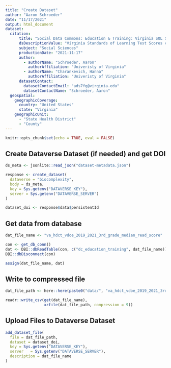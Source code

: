 ```yaml
---
title: "Create Dataset"
author: "Aaron Schroeder"
date: "11/17/2021"
output: html_document
dataset:
  citation:
      title: "Social Data Commons: Education & Training: Virginia SOL Scores"
      dsDescriptionValue: "Virginia Standards of Learning Test Scores collected by the Virginia Department of Education (VDOE)"
      subject: "Social Sciences"
      productionDate: "2021-11-17"
      author:
        - authorName: "Schroeder, Aaron"
          authorAffiliation: "Univeristy of Virginia"
        - authorName: "Charankevich, Hanna"
          authorAffiliation: "Univeristy of Virginia"
      datasetContact:
        datasetContactEmail: "ads7fg@virginia.edu"
        datasetContactName: "Schroeder, Aaron"
  geospatial:
    geographicCoverage:
      country: "United States"
      state: "Virginia"
    geographicUnit:
      - "State Health District"
      - "County"
---
```




```r
knitr::opts_chunk$set(echo = TRUE, eval = FALSE)
```

## Create Dataverse Dataset (if needed) and get DOI
```r
ds_meta <- jsonlite::read_json("dataset-metadata.json")

response <- create_dataset(
  dataverse = "biocomplexity",
  body = ds_meta,
  key = Sys.getenv("DATAVERSE_KEY"),
  server = Sys.getenv("DATAVERSE_SERVER")
)

dataset_doi <- response$data$persistentId
```

## Get data from database

```r
dat_file_name <- "va_hdct_vdoe_2019_2021_3rd_grade_median_read_score"

con <- get_db_conn()
dat <- DBI::dbReadTable(con, c("dc_education_training", dat_file_name))
DBI::dbDisconnect(con)

assign(dat_file_name, dat)
```

## Write to compressed file

```r
dat_file_path <- here::here(paste0("data/", "va_hdct_vdoe_2019_2021_3rd_grade_median_read_score", ".csv.xz"))

readr::write_csv(get(dat_file_name),
                 xzfile(dat_file_path, compression = 9))
```

## Upload Files to Dataverse Dataset

```r
add_dataset_file(
  file = dat_file_path,
  dataset = dataset_doi,
  key = Sys.getenv("DATAVERSE_KEY"),
  server   = Sys.getenv("DATAVERSE_SERVER"),
  description = dat_file_name
)
```

